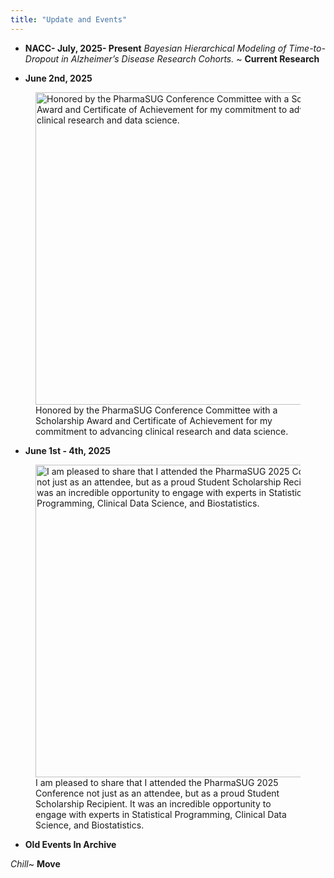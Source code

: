 ```yaml
---
title: "Update and Events"
---
```

-   **NACC- July, 2025- Present**
*Bayesian Hierarchical Modeling of Time-to-Dropout in Alzheimer’s Disease Research Cohorts. *~ **Current Research**

-   **June 2nd, 2025**

![Honored by the PharmaSUG Conference Committee with a Scholarship Award and Certificate of Achievement for my commitment to advancing clinical research and data science.](pharm1.jpg){fig-align="center" width="500px"}

-   **June 1st - 4th, 2025**

![I am pleased to share that I attended the PharmaSUG 2025 Conference not just as an attendee, but as a proud Student Scholarship Recipient. It was an incredible opportunity to engage with experts in Statistical Programming, Clinical Data Science, and Biostatistics.](IMG_0649.jpg){fig-align="center" width="500px"}



-   **Old Events In Archive**

*Chill*~ **Move**
